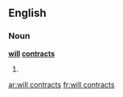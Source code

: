 ==English==

===Noun===
'''[[will]] [[contract]]s'''

# {{plural of|[[will contract]]}}

[[ar:will contracts]]
[[fr:will contracts]]